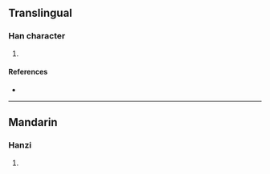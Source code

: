 {{character info/new}}
==Translingual==

===Han character===
{{Han char|rn=86|rad=火|as=05|sn=9|four=|canj=FWL|ids=⿰火甲}}

# {{defn|Han|sort=火05}}

====References====
* {{Han ref|kx=0668.050|dkj=18933|dj=1077.090|hdz=32195.100|uh=70A0|ud=28832}}

----

==Mandarin==

===Hanzi===
{{cmn-hanzi|pin=[[xiá]] ([[xia2]])|wg=hsia<sup>2</sup>}}

# {{defn|lang=cmn|sort=火05}}